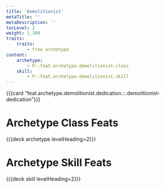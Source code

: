 ```yaml
---
title: 'Demolitionist'
metaTitle: ''
metaDescription: ''
tocLevel: 2
weight: 1_300
traits:
    traits:
        - free archetype
content:
    archetype:
        - P::feat.archetype.demolitionist.class
    skill:
        - P::feat.archetype.demolitionist.skill
---
```


{{{card "feat.archetype.demolitionist.dedication.::.demolitionist-dedication"}}}

# Archetype Class Feats

{{{deck archetype levelHeading=2}}}

# Archetype Skill Feats

{{{deck skill levelHeading=2}}}
